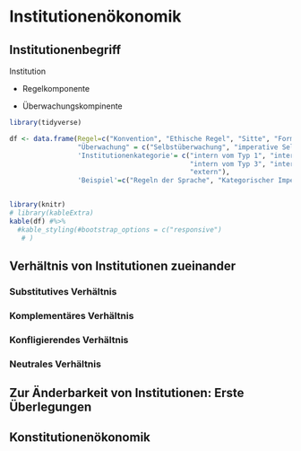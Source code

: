 # Institutionenökonomik 

## Institutionenbegriff

[Hier auch Aokis doppelte Natur von Institutionen: Beschränkung und Freiheit durch Erwartungssicherheit]::

Institution

- Regelkomponente

- Überwachungskompinente

```r

library(tidyverse)

df <- data.frame(Regel=c("Konvention", "Ethische Regel", "Sitte", "Formelle private Regel", "Regel positiven Rechts"),
                 "Überwachung" = c("Selbstüberwachung", "imperative Selbstbindung","informelle Überwachung durch andere Akteure", "organisierte private Überwachung", "organisierte staatliche Überwachung"),
                 'Institutionenkategorie'= c("intern vom Typ 1", "intern vom Typ 2",
                                             "intern vom Typ 3", "intern vom Typ 4",
                                             "extern"),
                 'Beispiel'=c("Regeln der Sprache", "Kategorischer Imperativ, privater Trainingsplan", "gesellschaftliche Umgangsformen", "Regeln des Sports", "Privat- und Strafrecht, öffentliches Recht"))


library(knitr)
# library(kableExtra)
kable(df) #%>% 
  #kable_styling(#bootstrap_options = c("responsive")
   # )

```

## Verhältnis von Institutionen zueinander

### Substitutives Verhältnis 

### Komplementäres Verhältnis

[Isogai 2024]::

### Konfligierendes Verhältnis 

### Neutrales Verhältnis

## Zur Änderbarkeit von Institutionen: Erste Überlegungen 

## Konstitutionenökonomik